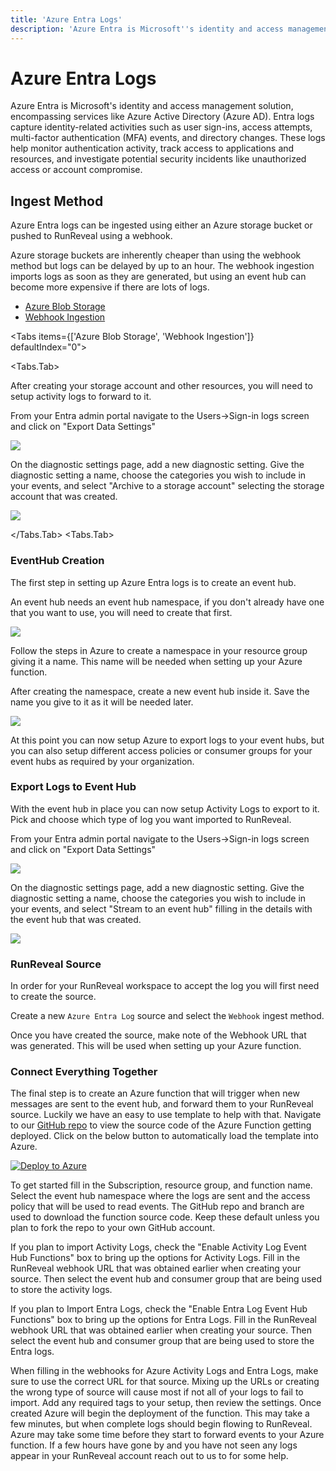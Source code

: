 ```yaml
---
title: 'Azure Entra Logs'
description: 'Azure Entra is Microsoft''s identity and access management solution, encompassing services like Azure Active Directory (Azure AD). Entra logs capture identity-related activities such as user sign-ins, access attempts, multi-factor authentication (MFA) events, and directory changes. These logs help monitor authentication activity, track access to applications and resources, and investigate potential security incidents like unauthorized access or account compromise.'
---
```



# Azure Entra Logs

Azure Entra is Microsoft's identity and access management solution, encompassing services like Azure Active Directory (Azure AD). Entra logs capture identity-related activities such as user sign-ins, access attempts, multi-factor authentication (MFA) events, and directory changes. These logs help monitor authentication activity, track access to applications and resources, and investigate potential security incidents like unauthorized access or account compromise.

## Ingest Method

Azure Entra logs can be ingested using either an Azure storage bucket or pushed to RunReveal using a webhook.

Azure storage buckets are inherently cheaper than using the webhook method but logs can be delayed by up to an hour. The webhook ingestion
imports logs as soon as they are generated, but using an event hub can become more expensive if there are lots of logs.

- [Azure Blob Storage](/sources/object-storage/azure)
- [Webhook Ingestion](#webhook-ingestion)

<Tabs items={['Azure Blob Storage', 'Webhook Ingestion']} defaultIndex="0">

<Tabs.Tab>

After creating your storage account and other resources, you will need to setup activity logs to forward to it.

From your Entra admin portal navigate to the Users->Sign-in logs screen and click on "Export Data Settings"

<img src="/azure/azure-5.avif"/>

On the diagnostic settings page, add a new diagnostic setting. Give the diagnostic setting a name, choose the categories you wish to include in your events, and select "Archive to a storage account" selecting the storage account that was created.

<img src="/azure/azure-blob-entra-export.png"/>

</Tabs.Tab>
<Tabs.Tab>

<Steps>

### EventHub Creation

The first step in setting up Azure Entra logs is to create an event hub.

An event hub needs an event hub namespace, if you don't already have one that you want to use, you will need to create that first.

<img src="/azure/azure-1.avif"/>

Follow the steps in Azure to create a namespace in your resource group giving it a name. This name will be needed when setting up your Azure function.

After creating the namespace, create a new event hub inside it. Save the name you give to it as it will be needed later.&#x20;

<img src="/azure/azure-2.avif"/>

At this point you can now setup Azure to export logs to your event hubs, but you can also setup different access policies or consumer groups for your event hubs as required by your organization.

### Export Logs to Event Hub

With the event hub in place you can now setup Activity Logs to export to it. Pick and choose which type of log you want imported to RunReveal.

From your Entra admin portal navigate to the Users->Sign-in logs screen and click on "Export Data Settings"

<img src="/azure/azure-5.avif"/>

On the diagnostic settings page, add a new diagnostic setting. Give the diagnostic setting a name, choose the categories you wish to include in your events, and select "Stream to an event hub" filling in the details with the event hub that was created.

<img src="/azure/azure-6.png"/>

### RunReveal Source

In order for your RunReveal workspace to accept the log you will first need to create the source.

Create a new `Azure Entra Log` source and select the `Webhook` ingest method.

Once you have created the source, make note of the Webhook URL that was generated. This will be used when setting up your Azure function.

### Connect Everything Together

The final step is to create an Azure function that will trigger when new messages are sent to the event hub, and forward them to your RunReveal source. Luckily we have an easy to use template to help with that. Navigate to our [GitHub repo](https://github.com/runreveal/azure-functions-runreveal) to view the source code of the Azure Function getting deployed. Click on the below button to automatically load the template into Azure.

[![Deploy to Azure](https://aka.ms/deploytoazurebutton)](https://portal.azure.com/#create/Microsoft.Template/uri/https%3A%2F%2Fraw.githubusercontent.com%2Frunreveal%2Fazure-functions-runreveal%2Fmain%2Fdeploy%2FazureDeploy.json/createUIDefinitionUri/https%3A%2F%2Fraw.githubusercontent.com%2Frunreveal%2Fazure-functions-runreveal%2Fmain%2Fdeploy%2FazureDeploy.portal.json)

To get started fill in the Subscription, resource group, and function name. Select the event hub namespace where the logs are sent and the access policy that will be used to read events. The GitHub repo and branch are used to download the function source code. Keep these default unless you plan to fork the repo to your own GitHub account.

If you plan to import Activity Logs, check the "Enable Activity Log Event Hub Functions" box to bring up the options for Activity Logs. Fill in the RunReveal webhook URL that was obtained earlier when creating your source. Then select the event hub and consumer group that are being used to store the activity logs.

If you plan to Import Entra Logs, check the "Enable Entra Log Event Hub Functions" box to bring up the options for Entra Logs. Fill in the RunReveal webhook URL that was obtained earlier when creating your source. Then select the event hub and consumer group that are being used to store the Entra logs.

<Callout type='info'>
When filling in the webhooks for Azure Activity Logs and Entra Logs, make sure to use the correct URL for that source. Mixing up the URLs or creating the wrong type of source will cause most if not all of your logs to fail to import.
</Callout>
Add any required tags to your setup, then review the settings. Once created Azure will begin the deployment of the function. This may take a few minutes, but when complete logs should begin flowing to RunReveal.

<Callout type='info'>
Azure may take some time before they start to forward events to your Azure function. If a few hours have gone by and you have not seen any logs appear in your RunReveal account reach out to us to for some help.
</Callout>
</Steps>
</Tabs.Tab>
</Tabs>